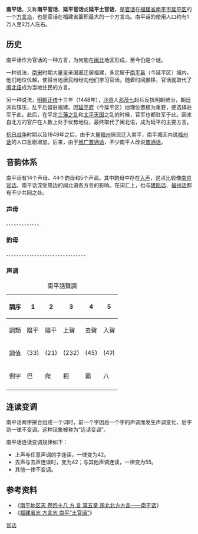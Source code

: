 {{About|[[南平市|南平市]][[延平区|延平区]]的[[官话|官话]]方言岛|分布于南平市（[[闽北|闽北]]地区）的主流[[闽语|闽语]]分支|闽北语}}
{{Infobox Language
|name=南平话
|nativename=延平土官話
|states= {{CHN}}
|region= [[福建省|福建省]][[南平市|南平市]][[延平区|延平区]]
|speakers=1万至2万
|date=
|rank=
|familycolor=Sino-Tibetan
|fam1=[[汉藏語系|汉藏語系]]
|fam2=[[汉语族|汉语族]]
|fam3=[[官话|官话]]
|fam4=[[江淮官话|江淮官话]]
|isoexception=dialect|iso6=npgu
|map=
}}
'''南平话'''，又称'''南平官话'''、'''延平官话'''或'''延平土官话'''，是[[官话|官话]]在[[福建省|福建省]][[南平市|南平市]][[延平区|延平区]]的一个[[方言岛|方言岛]]，也是官话在福建省面积最大的一个方言岛。南平话的使用人口约有1万人至2万人左右。

==历史==
南平话作为官话的一种方言，为何能在[[闽北|闽北]]地区形成，至今仍是个谜。

一种说法，[[南宋|南宋]]时期大量皇亲国戚迁居福建，多定居于[[南平县|南平县]]（今延平区）城内。他们地位优越，使得当地居民纷纷向他们学习官话，随着时间推移，官话就取代了[[闽北语|闽北语]]成为当地住民的方言。

另一种说法，[[明朝|明朝]][[正统_(年号)|正统]]十三年（1448年），[[沙县|沙县]]人[[邓茂七|邓茂七]]起兵反抗明朝统治，朝廷派兵镇压，乱平后留驻福建。因[[延平府|延平府]]（今延平区）地理位置极为重要，便选择驻军于此。此后，在平定[[三藩之乱|三藩之乱]]和[[太平天国|太平天国]]之乱的时候，官军也都驻军于此。因来自北方的官户在人数上处于优势地位，最终取代了闽北语，成为延平的主要方言。

[[抗日战争|抗日战争]]时期以及1949年之后，由于大量[[福州|福州]]居民迁入南平，南平城区内说[[福州话|福州话]]的人口急剧增加。后来，由于[[推广普通话|推广普通话]]，不少南平人改说[[普通话|普通话]]。

==音韵体系==
南平话有14个声母、44个韵母和5个声调。其中韵母中存在[[入声|入声]]，这点比较像[[南京官话|南京官话]]。南平话深受周边的闽北语各方言的影响。在词汇上，也与[[建瓯话|建瓯话]]、[[福州话|福州话]]都有不少共同之处。

===声母===
{{IPA link|p}}、{{IPA link|pʰ}}、{{IPA link|t}}、{{IPA link|tʰ}}、{{IPA link|k}}、{{IPA link|kʰ}}、{{IPA link|ts}}、{{IPA link|tsʰ}}、{{IPA link|s}}、{{IPA link|x}}、{{IPA link|ŋ}}、{{IPA link|m}}、{{IPA link|l}}、{{IPA link|ʔ}}
===韵母===
{{IPA link|a}}、{{IPA link|o}}、{{IPA link|e}}、{{IPA link|ɤ}}、{{IPA|ai}}、{{IPA|au}}、{{IPA|ɛu}}、{{IPA|æŋ}}、{{IPA|ɛiŋ}}、{{IPA|ouŋ}}、{{IPA link|i}}、{{IPA|ia}}、{{IPA|io}}、{{IPA|ie}}、{{IPA|iu}}、{{IPA|iau}}、{{IPA|iŋ}}、{{IPA|iæŋ}}、{{IPA|iæŋ}}、{{IPA|ieŋ}}、{{IPA|iuŋ}}、{{IPA link|u}}、{{IPA|ua}}、{{IPA|uai}}、{{IPA|uei}}、{{IPA|uiŋ}}、{{IPA|uoŋ}}、{{IPA|uɛŋ}}、{{IPA link|y}}、{{IPA|ye}}、{{IPA|yæŋ}}、{{IPA|yeŋ}}
===声调===
{| class="wikitable"
|+ 南平話聲調
|-
!調序
|1
|2
|3
|4
|5
|-
!調類
|陰平
|陽平
|上聲
|去聲
|入聲
|-
!調值
| {{IPA|˧˧}} (33)
| {{IPA|˨˩}} (21)
| {{IPA|˨˧˨}} (232)
| {{IPA|˦˥}} (45)
| {{IPA|˦}} (4ʔ)
|-
!例字
| 巴
| 爬
| 把
| 霸
| 八
|-
|}

==连读变调==
南平话两字拼合组成一个词时，前一个字因后一个字的声调而发生声调变化，后字则一律不变调。这种现象被称为“连读变调”。

南平话连读变调规律如下：

*上声与任意声调的字连读，一律变为42。
*去声与去声连读时，变为42；与其他声调连读，一律变为55。
*其他一律不变调。

==参考资料==
*《[https://web.archive.org/web/20150411125909/http://www.fjsq.gov.cn/ShowText.asp?ToBook=3151&index=3213& 南平地区志 卷四十八 方 言 第五章 闽北北方方言——南平话]》
*《[https://web.archive.org/web/20150405080629/http://www.fjsq.gov.cn/ShowText.asp?ToBook=196&index=196& 福建省志 方言志 南平“土官话”]》

{{官話}}
[[Category:官话|]]
